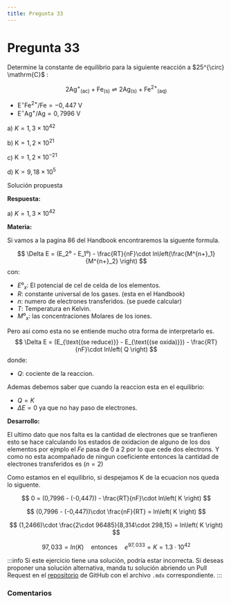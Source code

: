 ```yaml
---
title: Pregunta 33
---
```



# Pregunta 33

<div className="exercise">
Determine la constante de equilibrio para la siguiente reacción a $25^{\circ} \mathrm{C}$ :

$$
2 \mathrm{Ag}^{+}{ }_{(\mathrm{ac})}+\mathrm{Fe}_{(\mathrm{s})} \rightleftharpoons 2 \mathrm{Ag}_{(\mathrm{s})}+\mathrm{Fe}^{2+}{ }_{(\mathrm{aq})}
$$

- $\mathrm{E}^{\circ} \mathrm{Fe}^{2+} / \mathrm{Fe}=-0,447 \mathrm{~V}$
- $\mathrm{E}^{\circ} \mathrm{Ag}^{+} / \mathrm{Ag}=0,7996 \mathrm{~V}$

a) $K=1,3 \times 10^{42}$

b) $\mathrm{K}=1,2 \times 10^{21}$

c) $\mathrm{K}=1,2 \times 10^{-21}$

d) $\mathrm{K}=9,18 \times 10^5$
</div>

<MDXDetails>
<summary>Solución propuesta</summary>

<div className="exercise">

**Respuesta:**

a) $K=1,3 \times 10^{42}$

**Materia:**

Si vamos a la pagina 86 del Handbook encontraremos la siguente formula.

$$
\Delta E = (E_2⁰ - E_1⁰) - \frac{RT}{nF}\cdot ln\left(\frac{M^{n+}_1}{M^{n+}_2} \right)
$$
con:
- $E⁰_x$: El potencial de cel de celda de los elementos.
- $R$: constante universal de los gases. (esta en el Handbook)
- $n$: numero de electrones transferidos. (se puede calcular)
- $T$: Temperatura en Kelvin.
- $M⁰_x$: las concentraciones Molares de los iones.

Pero asi como esta no se entiende mucho otra forma de interpretarlo es.
$$
\Delta E = (E_{\text{(se reduce)}} - E_{\text{(se oxida)}}) - \frac{RT}{nF}\cdot ln\left( Q \right)
$$
donde:
- $Q$: cociente de la reaccion.

Ademas debemos saber que cuando la reaccion esta en el equilibrio:

- $Q = K$
- $\Delta E = 0$ ya que no hay paso de electrones.

**Desarrollo:**

El ultimo dato que nos falta es la cantidad de electrones que se tranfieren esto se hace calculando los estados de oxidacion de alguno de los dos elementos por ejmplo el $Fe$ pasa de 0 a 2 por lo que cede dos electrons. Y como no esta acompañado de ningun coeficiente entonces la cantidad de electrones transferidos es $(n=2)$

Como estamos en el equilibrio, si despejamos K de la ecuacion nos queda lo siguente.

$$
0 = (0,7996 - (-0,447)) - \frac{RT}{nF}\cdot ln\left( K \right)
$$

$$
 (0,7996 - (-0,447))\cdot \frac{nF}{RT} = ln\left( K \right)
$$

$$
 (1,2466)\cdot \frac{2\cdot 96485}{8,314\cdot 298,15} = ln\left( K \right)
$$


$$
 97,033 = ln\left( K \right) \quad \text{entonces} \quad e^{97,033} = K = 1.3 \cdot 10^{42}
$$



</div>

:::info
Si este ejercicio tiene una solución, podría estar incorrecta. Si deseas proponer una solución alternativa, manda tu solución abriendo
un Pull Request en el [repositorio](https://github.com/crow-rojas/apuntes-fundamentals/pulls) de GitHub con el archivo
`.mdx` correspondiente.
:::

</MDXDetails>

### Comentarios

<Disqus
  url="https://crow-rojas.github.io/apuntes-fundamentals/docs/science/chemistry/exercises/2024-2/p33"
  identifier="docs/science/chemistry/exercises/2024-2/p33"
  title="2024-2 Quimica - Pregunta 33"
/>
